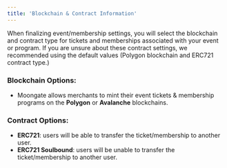 ```yaml
---
title: 'Blockchain & Contract Information'
---
```

When finalizing event/membership settings, you will select the blockchain and contract type for tickets and memberships associated with your event or program. If you are unsure about these contract settings, we recommended using the default values (Polygon blockchain and ERC721 contract type.)
### Blockchain Options: 
- Moongate allows merchants to mint their event tickets & membership programs on the **Polygon** or **Avalanche** blockchains.

### Contract Options:
- **ERC721**: users will be able to transfer the ticket/membership to another user.
- **ERC721 Soulbound**: users will be unable to transfer the ticket/membership to another user.